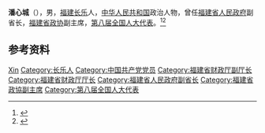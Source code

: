 '''潘心城'''（{{bd|1942年|10月|}}），男，[[福建|福建]][[长乐|长乐]]人，[[中华人民共和国|中华人民共和国]]政治人物，曾任[[福建省人民政府|福建省人民政府]]副省长，[[福建省政协|福建省政协]]副主席，[[第八届全国人大代表|第八届全国人大代表]]。<ref>{{Cite book|title=中华人民共和国职官志|author=何虎生, 李耀东, 向常福主编|publisher=中国社会出版社|year=2003|isbn=9787800883934|location=北京|pages=}}</ref><ref>{{Cite web|title=“福建人民称习近平同志为‘百姓省长’”|url=http://www.12371.cn/2020/07/02/ARTI1593675202479721.shtml|accessdate=2020-09-25|work=共产党员网|archive-date=2020-07-12|archive-url=https://web.archive.org/web/20200712050522/http://www.12371.cn/2020/07/02/ARTI1593675202479721.shtml|dead-url=no}}</ref>

== 参考资料 ==
{{reflist}}

{{中国人物小作品}}

{{Authority control}}
{{DEFAULTSORT:Pan潘}}
[[Category:潘姓|Xin]]
[[Category:长乐人|Category:长乐人]]
[[Category:中国共产党党员|Category:中国共产党党员]]
[[Category:福建省财政厅副厅长|Category:福建省财政厅副厅长]]
[[Category:福建省财政厅厅长|Category:福建省财政厅厅长]]
[[Category:福建省人民政府副省长|Category:福建省人民政府副省长]]
[[Category:福建省政協副主席|Category:福建省政協副主席]]
[[Category:第八届全国人大代表|Category:第八届全国人大代表]]